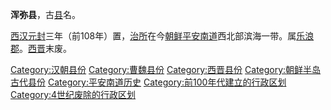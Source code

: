 '''浑弥县'''，古[[县|县]]名。

[[西汉|西汉]][[元封_(西汉)|元封]]三年（前108年）置，[[治所|治所]]在今[[朝鲜|朝鲜]][[平安南道|平安南道]]西北部滨海一带。属[[乐浪郡|乐浪郡]]。[[西晋|西晋]]末废。 

{{汉朝行政区划小作品}}
{{DEFAULTSORT:H}}
[[Category:汉朝县份|Category:汉朝县份]]
[[Category:曹魏县份|Category:曹魏县份]]
[[Category:西晋县份|Category:西晋县份]]
[[Category:朝鲜半岛古代县份|Category:朝鲜半岛古代县份]]
[[Category:平安南道历史|Category:平安南道历史]]
[[Category:前100年代建立的行政区划|Category:前100年代建立的行政区划]]
[[Category:4世纪废除的行政区划|Category:4世纪废除的行政区划]]